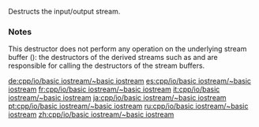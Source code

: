 {{cpp/io/basic_iostream/title | ~basic_iostream}}
{{cpp/io/basic_iostream/navbar}}
{{ddcl |
virtual ~basic_iostream();
}}

Destructs the input/output stream.

===Notes===
This destructor does not perform any operation on the underlying stream buffer ({{tt|rdbuf()}}): the destructors of the derived streams such as {{lc|std::basic_fstream}} and {{lc|std::basic_stringstream}} are responsible for calling the destructors of the stream buffers.

[[de:cpp/io/basic iostream/~basic iostream]]
[[es:cpp/io/basic iostream/~basic iostream]]
[[fr:cpp/io/basic iostream/~basic iostream]]
[[it:cpp/io/basic iostream/~basic iostream]]
[[ja:cpp/io/basic iostream/~basic iostream]]
[[pt:cpp/io/basic iostream/~basic iostream]]
[[ru:cpp/io/basic iostream/~basic iostream]]
[[zh:cpp/io/basic iostream/~basic iostream]]